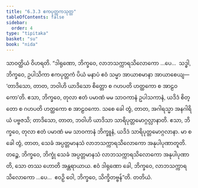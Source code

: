 ```yaml
---
title: "6.3.3 ဧကပုတ္တကသုတ္တ"
tableOfContents: false
sidebar:
  order: 4
type: "tipitaka"
basket: "su"
book: "nida"
---
```



<DynamicBreadcrumb />

<Division number="172" book="nida">

<Paragraph number="1064" book="nida">
သာဝတ္ထိယံ ဝိဟရတိ. “ဒါရုဏော, ဘိက္ခဝေ, လာဘသက္ကာရသိလောကော …ပေ…  သဒ္ဓါ, ဘိက္ခဝေ, ဥပါသိကာ ဧကပုတ္တကံ ပိယံ မနာပံ ဧဝံ သမ္မာ အာယာစမာနာ အာယာစေယျ—  ‘တာဒိသော, တာတ, ဘဝါဟိ ယာဒိသော စိတ္တော စ ဂဟပတိ ဟတ္ထကော စ အာဠဝကော’တိ. ဧသာ, ဘိက္ခဝေ, တုလာ ဧတံ ပမာဏံ မမ သာဝကာနံ ဥပါသကာနံ, ယဒိဒံ စိတ္တော စ ဂဟပတိ ဟတ္ထကော စ အာဠဝကော. သစေ ခေါ တွံ, တာတ, အဂါရသ္မာ အနဂါရိယံ ပဗ္ဗဇသိ; တာဒိသော, တာတ, ဘဝါဟိ ယာဒိသာ သာရိပုတ္တမောဂ္ဂလ္လာနာတိ. ဧသာ, ဘိက္ခဝေ, တုလာ ဧတံ ပမာဏံ မမ သာဝကာနံ ဘိက္ခူနံ, ယဒိဒံ သာရိပုတ္တမောဂ္ဂလာနာ. မာ စ ခေါ တွံ, တာတ, သေခံ အပ္ပတ္တမာနသံ လာဘသက္ကာရသိလောကော အနုပါပုဏာတူတိ. တဉ္စေ, ဘိက္ခဝေ, ဘိက္ခုံ သေခံ အပ္ပတ္တမာနသံ လာဘသက္ကာရသိလောကော အနုပါပုဏာတိ, သော တဿ ဟောတိ အန္တရာယာယ. ဧဝံ ဒါရုဏော ခေါ, ဘိက္ခဝေ, လာဘသက္ကာရသိလောကော …ပေ…  ဧဝဉှိ ဝေါ, ဘိက္ခဝေ, သိက္ခိတဗ္ဗန်”တိ.

</Paragraph>
</Division>

<Paragraph number="1065" type="center" book="nida">
တတိယံ.
</Paragraph>